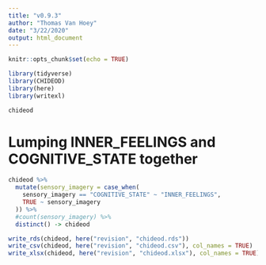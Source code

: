 ```yaml
---
title: "v0.9.3"
author: "Thomas Van Hoey"
date: "3/22/2020"
output: html_document
---
```


```r
knitr::opts_chunk$set(echo = TRUE)
```

```r
library(tidyverse)
library(CHIDEOD)
library(here)
library(writexl)
```


```r
chideod 
```

# Lumping INNER_FEELINGS and COGNITIVE_STATE together

```r
chideod %>%
  mutate(sensory_imagery = case_when(
    sensory_imagery == "COGNITIVE_STATE" ~ "INNER_FEELINGS",
    TRUE ~ sensory_imagery
  )) %>%
  #count(sensory_imagery) %>%
  distinct() -> chideod
```


```r
write_rds(chideod, here("revision", "chideod.rds"))
write_csv(chideod, here("revision", "chideod.csv"), col_names = TRUE)
write_xlsx(chideod, here("revision", "chideod.xlsx"), col_names = TRUE)

```









